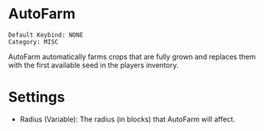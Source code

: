 # AutoFarm

```
Default Keybind: NONE
Category: MISC
```

AutoFarm automatically farms crops that are fully grown and replaces them with the first available seed in the players inventory.

# Settings
 - Radius (Variable): The radius (in blocks) that AutoFarm will affect.